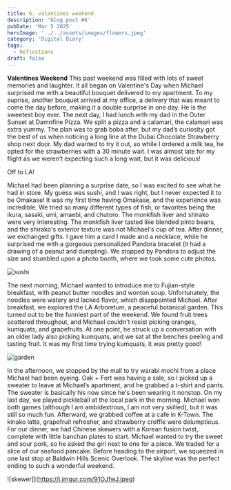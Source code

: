 ```yaml
---
title: 6. valentines weekend
description: 'blog post #6'
pubDate: 'Mar 5 2025'
heroImage: '../../assets/images/flowers.jpeg'
category: 'Digital Diary'
tags:
  - Reflections
draft: false
---
```


**Valentines Weekend**
This past weekend was filled with lots of sweet memories and laughter.
It all began on Valentine's Day when Michael surprised me with a beautiful bouquet delivered to my apartment. To my suprise, another bouquet arrived at my office, a delivery that was meant to come the day before, making it a double surprise in one day. He is the sweetest boy ever. 
The next day, I had lunch with my dad in the Outer Sunset at Damnfine Pizza. We split a pizza and a calamari, the calamari was extra yummy. The plan was to grab boba after, but my dad’s curiosity got the best of us when noticing a long line at the Dubai Chocolate Strawberry shop next door. My dad wanted to try it out, so while I ordered a milk tea, he opted for the strawberries with a 30 minute wait. I was almost late for my flight as we weren’t expecting such a long wait, but it was delicious!

Off to LA!

Michael had been planning a surprise date, so I was excited to see what he had in store. My guess was sushi, and I was right, but I never expected it to be Omakase! It was my first time having Omakase, and the experience was incredible. We tried so many different types of fish, or favorites being the ikura, sasaki, umi, amaebi, and chutoro. The monkfish liver and shirako were very interesting. The monkfish liver tasted like blended pinto beans, and the shirako's exterior texture was not Michael's cup of tea.
After dinner, we exchanged gifts. I gave him a card I made and a necklace, while he surprised me with a gorgeous personalized Pandora bracelet (it had a drawing of a peanut and dumpling). We stopped by Pandora to adjust the size and stumbled upon a photo booth, where we took some cute photos.

![sushi](https://i.imgur.com/yKqWsVd.jpeg)

The next morning, Michael wanted to introduce me to Fujian-style breakfast, with peanut butter noodles and wonton soup. Unfortunately, the noodles were watery and lacked flavor, which disappointed Michael. After breakfast, we explored the LA Arboretum, a peaceful botanical garden. This turned out to be the funniest part of the weekend. We found fruit trees scattered throughout, and Michael couldn't resist picking oranges, kumquats, and grapefruits. At one point, he struck up a conversation with an older lady also picking kumquats, and we sat at the benches peeling and tasting fruit. It was my first time trying kumquats, it was pretty good!

![garden](https://i.imgur.com/XwhO65x.jpeg)

In the afternoon, we stopped by the mall to try warabi mochi from a place Michael had been eyeing. Oak + Fort was having a sale, so I picked up a sweater to leave at Michael’s apartment, and he grabbed a t-shirt and pants. The sweater is basically his now since he's been wearing it nonstop.
On my last day, we played pickleball at the local park in the morning. Michael won both games (although I am ambidextrous, I am not very skilled), but it was still so much fun. Afterward, we grabbed coffee at a cafe in K-Town. The kinako latte, grapefruit refresher, and strawberry croffle were delumptious. For our dinner, we had Chinese skewers with a Korean fusion twist, complete with little banchan plates to start. Michael wanted to try the sweet and sour pork, so he asked the girl next to one for a piece. We traded for a slice of our seafood pancake.
Before heading to the airport, we squeezed in one last stop at Baldwin Hills Scenic Overlook. The skyline was the perfect ending to such a wonderful weekend.

![skewer]](https://i.imgur.com/91OJfwJ.jpeg)